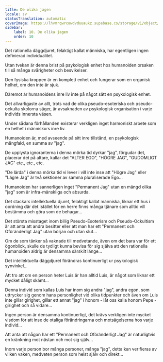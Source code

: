 ```yaml
---
title: De olika jagen
locale: sv
statusTranslation: automatic
coverImage: https://lhvmrqwrcowdvduuaukz.supabase.co/storage/v1/object/public/strapi-uploads/small_cover-tratado-de-psicologia-revolucionaria.webp-5e15e1cec4e0ebebcde5d7fc7565d8fd.webp
sidebar:
    label: 10. De olika jagen
    order: 10
---
```

Det rationella däggdjuret, felaktigt kallat människa, har egentligen ingen definierad individualitet.

Utan tvekan är denna brist på psykologisk enhet hos humanoiden orsaken till så många svårigheter och besvikelser.

Den fysiska kroppen är en komplett enhet och fungerar som en organisk helhet, om den inte är sjuk.

Däremot är humanoidens inre liv inte på något sätt en psykologisk enhet.

Det allvarligaste av allt, trots vad de olika pseudo-esoteriska och pseudo-ockulta skolorna säger, är avsaknaden av psykologisk organisation i varje individs innersta väsen.

Under sådana förhållanden existerar verkligen inget harmoniskt arbete som en helhet i människors inre liv.

Humanoiden är, med avseende på sitt inre tillstånd, en psykologisk mångfald, en summa av "jag".

De upplysta ignoranterna i denna mörka tid dyrkar "jag", förgudar det, placerar det på altare, kallar det "ALTER EGO", "HÖGRE JAG", "GUDOMLIGT JAG" etc., etc., etc.

"De lärda" i denna mörka tid vi lever i vill inte inse att "Högre Jag" eller "Lägre Jag" är två sektioner av samma pluraliserade Ego...

Humanoiden har sannerligen inget "Permanent Jag" utan en mängd olika "jag" som är infra-mänskliga och absurda.

Det stackars intellektuella djuret, felaktigt kallat människa, liknar ett hus i oordning där det istället för en herre finns många tjänare som alltid vill bestämma och göra som de behagar...

Det största misstaget inom billig Pseudo-Esoterism och Pseudo-Ockultism är att anta att andra besitter eller att man har ett "Permanent och Oföränderligt Jag" utan början och utan slut...

Om de som tänker så vaknade till medvetande, även om det bara var för ett ögonblick, skulle de tydligt kunna bevisa för sig själva att den rationella humanoiden aldrig är densamma särskilt länge...

Det intellektuella däggdjuret förändras kontinuerligt ur psykologisk synvinkel...

Att tro att om en person heter Luis är han alltid Luis, är något som liknar ett mycket dåligt skämt...

Denna individ som kallas Luis har inom sig andra "jag", andra egon, som uttrycker sig genom hans personlighet vid olika tidpunkter och även om Luis inte gillar girighet, gillar ett annat "jag" i honom - låt oss kalla honom Pepe - girighet och så vidare...

Ingen person är densamma kontinuerligt, det krävs verkligen inte mycket visdom för att inse de otaliga förändringarna och motsägelserna hos varje individ...

Att anta att någon har ett "Permanent och Oföränderligt Jag" är naturligtvis en kränkning mot nästan och mot sig själv...

Inom varje person bor många personer, många "jag", detta kan verifieras av vilken vaken, medveten person som helst själv och direkt...

